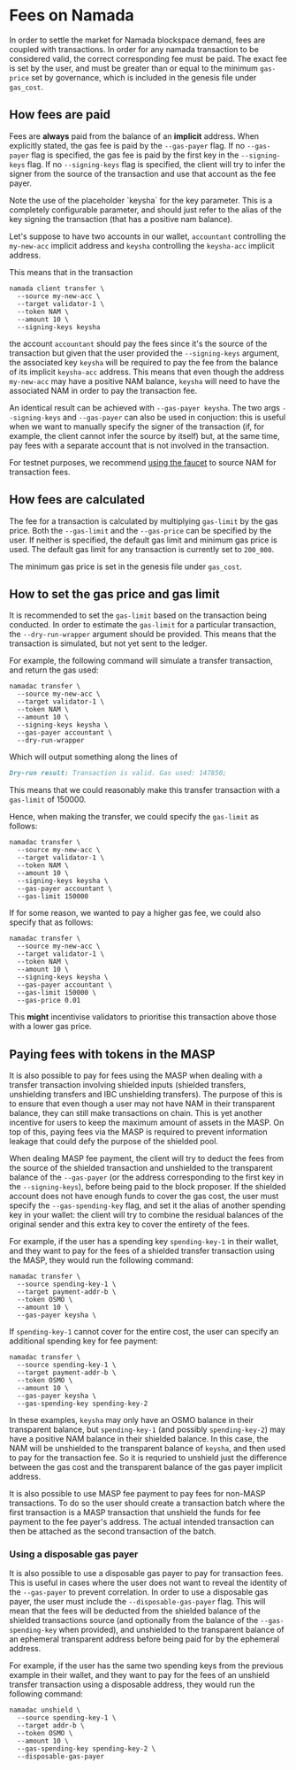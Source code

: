 
# Fees on Namada

In order to settle the market for Namada blockspace demand, fees are coupled with transactions. In order for any namada transaction to be considered valid, the correct corresponding fee must be paid. The exact fee is set by the user, and must be greater than or equal to the minimum `gas-price` set by governance, which is included in the genesis file under `gas_cost`.

## How fees are paid

Fees are **always** paid from the balance of an **implicit** address. When explicitly stated, the gas fee is paid by the `--gas-payer` flag. If no `--gas-payer` flag is specified, the gas fee is paid by the first key in the `--signing-keys` flag. If no `--signing-keys` flag is specified, the client will try to infer the signer from the source of the transaction and use that account as the fee payer.

<Callout type="info" emoji="🤡">
Note the use  of the placeholder `keysha` for the key parameter. This is a completely configurable parameter, and should just refer to the alias of the key signing the transaction (that has a positive nam balance).
</Callout>

Let's suppose to have two accounts in our wallet, `accountant` controlling the `my-new-acc` implicit address and `keysha` controlling the `keysha-acc` implicit address.

This means that in the transaction 
```shell copy
namada client transfer \
  --source my-new-acc \
  --target validator-1 \
  --token NAM \
  --amount 10 \
  --signing-keys keysha
```

the account `accountant` should pay the fees since it's the source of the transaction but given that the user provided the `--signing-keys` argument, the associated key `keysha` will be required to pay the fee from the balance of its implicit `keysha-acc` address. This means that even though the address `my-new-acc` may have a positive NAM balance, `keysha` will need to have the associated NAM in order to pay the transaction fee.

An identical result can be achieved with `--gas-payer keysha`. The two args `--signing-keys` and `--gas-payer` can also be used in conjuction: this is useful when we want to manually specify the signer of the transaction (if, for example, the client cannot infer the source by itself) but, at the same time, pay fees with a separate account that is not involved in the transaction.

For testnet purposes, we recommend [using the faucet](../networks/testnets/faucet.mdx) to source NAM for transaction fees.

## How fees are calculated

The fee for a transaction is calculated by multiplying `gas-limit` by the gas price.
Both the `--gas-limit` and the `--gas-price` can be specified by the user. If neither is specified, the default gas limit and minimum gas price is used. The default gas limit for any transaction is currently set to `200_000`.

The minimum gas price is set in the genesis file under `gas_cost`.

## How to set the gas price and gas limit

It is recommended to set the `gas-limit` based on the transaction being conducted. In order to estimate the `gas-limit` for a particular transaction, the `--dry-run-wrapper` argument should be provided. This means that the transaction is simulated, but not yet sent to the ledger. 

For example, the following command will simulate a transfer transaction, and return the gas used:

```shell copy
namadac transfer \
  --source my-new-acc \
  --target validator-1 \
  --token NAM \
  --amount 10 \
  --signing-keys keysha \
  --gas-payer accountant \
  --dry-run-wrapper
```

Which will output something along the lines of 

```md
Dry-run result: Transaction is valid. Gas used: 147850;
```
This means that we could reasonably make this transfer transaction with a `gas-limit` of 150000.

Hence, when making the transfer, we could specify the `gas-limit` as follows:

```shell copy
namadac transfer \
  --source my-new-acc \
  --target validator-1 \
  --token NAM \
  --amount 10 \
  --signing-keys keysha \
  --gas-payer accountant \
  --gas-limit 150000
```

If for some reason, we wanted to pay a higher gas fee, we could also specify that as follows:

```shell copy
namadac transfer \
  --source my-new-acc \
  --target validator-1 \
  --token NAM \
  --amount 10 \
  --signing-keys keysha \
  --gas-payer accountant \
  --gas-limit 150000 \
  --gas-price 0.01
```

This **might** incentivise validators to prioritise this transaction above those with a lower gas price.

## Paying fees with tokens in the MASP

It is also possible to pay for fees using the MASP when dealing with a transfer transaction involving shielded inputs (shielded transfers, unshielding transfers and IBC unshielding transfers). The purpose of this is to ensure that even though a user may not have NAM in their transparent balance, they can still make transactions on chain. This is yet another incentive for users to keep the maximum amount of assets in the MASP. On top of this, paying fees via the MASP is required to prevent information leakage that could defy the purpose of the shielded pool.

When dealing MASP fee payment, the client will try to deduct the fees from the source of the shielded transaction and unshielded to the transparent balance of the `--gas-payer` (or the address corresponding to the first key in the `--signing-keys`), before being paid to the block proposer. If the shielded account does not have enough funds to cover the gas cost, the user must specify the `--gas-spending-key` flag, and set it the alias of another spending key in your wallet: the client will try to combine the residual balances of the original sender and this extra key to cover the entirety of the fees.

For example, if the user has a spending key `spending-key-1` in their wallet, and they want to pay for the fees of a shielded transfer transaction using the MASP, they would run the following command:

```shell copy 
namadac transfer \
  --source spending-key-1 \
  --target payment-addr-b \
  --token OSMO \
  --amount 10 \
  --gas-payer keysha \
```

If `spending-key-1` cannot cover for the entire cost, the user can specify an additional spending key for fee payment:

```shell copy 
namadac transfer \
  --source spending-key-1 \
  --target payment-addr-b \
  --token OSMO \
  --amount 10 \
  --gas-payer keysha \
  --gas-spending-key spending-key-2
```

In these examples, `keysha` may only have an OSMO balance in their transparent balance, but `spending-key-1` (and possibly `spending-key-2`) may have a positive NAM balance in their shielded balance. In this case, the NAM will be unshielded to the transparent balance of `keysha`, and then used to pay for the transaction fee. So it is requried to unshield just the difference between the gas cost and the transparent balance of the gas payer implicit address.

<Callout type="info">
It is also possible to use MASP fee payment to pay fees for non-MASP transactions. To do so the user should create a transaction batch where the first transaction is a MASP transaction that unshield the funds for fee payment to the fee payer's address. The actual intended transaction can then be attached as the second transaction of the batch.
</Callout>

### Using a disposable gas payer

It is also possible to use a disposable gas payer to pay for transaction fees. This is useful in cases where the user does not want to reveal the identity of the `--gas-payer` to prevent correlation. In order to use a disposable gas payer, the user must include the `--disposable-gas-payer` flag. This will mean that the fees will be deducted from the shielded balance of the shielded transactions source (and optionally from the balance of the `--gas-spending-key` when provided), and unshielded to the transparent balance of an ephemeral transparent address before being paid for by the ephemeral address.

For example, if the user has the same two spending keys from the previous example in their wallet, and they want to pay for the fees of an unshield transfer transaction using a disposable address, they would run the following command:

```shell copy
namadac unshield \
  --source spending-key-1 \
  --target addr-b \
  --token OSMO \
  --amount 10 \
  --gas-spending-key spending-key-2 \
  --disposable-gas-payer
```


